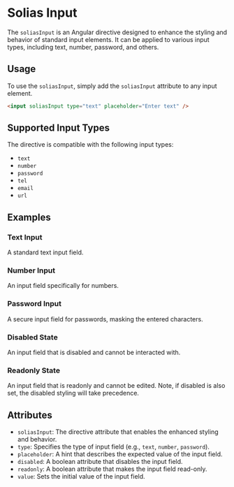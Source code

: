 

<Meta of={InputStories} />

# Solias Input

The `soliasInput` is an Angular directive designed to enhance the styling and behavior of standard input elements. It can be applied to various input types, including text, number, password, and others.

## Usage

To use the `soliasInput`, simply add the `soliasInput` attribute to any input element.

```html
<input soliasInput type="text" placeholder="Enter text" />
```

## Supported Input Types

The directive is compatible with the following input types:

-   `text`
-   `number`
-   `password`
-   `tel`
-   `email`
-   `url`

## Examples

### Text Input

<Canvas of={InputStories.textInput} />


A standard text input field.

### Number Input

<Canvas of={InputStories.numberInput} />

An input field specifically for numbers.

### Password Input

<Canvas of={InputStories.passwordInput} />

A secure input field for passwords, masking the entered characters.

### Disabled State

<Canvas of={InputStories.inputDisabledState} />

An input field that is disabled and cannot be interacted with.

### Readonly State

<Canvas of={InputStories.inputReadonlyState} />

An input field that is readonly and cannot be edited. Note, if disabled is also set, the disabled styling will take precedence.

## Attributes

-   `soliasInput`: The directive attribute that enables the enhanced styling and behavior.
-   `type`: Specifies the type of input field (e.g., `text`, `number`, `password`).
-   `placeholder`: A hint that describes the expected value of the input field.
-   `disabled`: A boolean attribute that disables the input field.
-   `readonly`: A boolean attribute that makes the input field read-only.
-   `value`: Sets the initial value of the input field.
